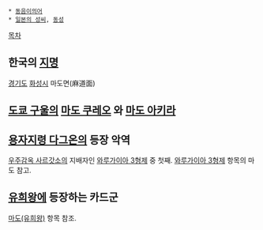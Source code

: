  * [[동음이의어]]
 * [[일본의 성씨]], [[동성]]

[[목차]]

== 한국의 [[지명]] ==
[[경기도]] [[화성시]] 마도면(麻道面)

== [[도쿄 구울]]의 [[마도 쿠레오]] 와 [[마도 아키라]] ==
== [[용자지령 다그온]]의 등장 악역 ==
[[우주감옥 사르갓소]]의 지배자인 [[와루가이아 3형제]] 중 첫째. [[와루가이아 3형제]] 항목의 마도 참고.

== [[유희왕]]에 등장하는 카드군 ==
[[마도(유희왕)]] 항목 참조.
